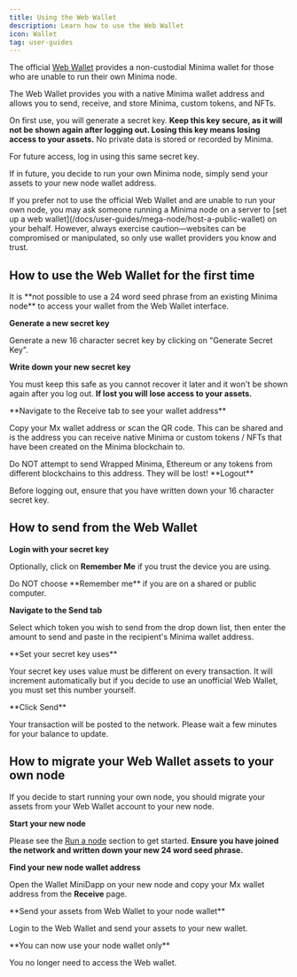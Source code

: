 ---
title: Using the Web Wallet
description: Learn how to use the Web Wallet
icon: Wallet    
tag: user-guides
---

The official [Web Wallet](https://wallet.minima.global) provides a non-custodial Minima wallet for those who are unable to run their own Minima node. 

The Web Wallet provides you with a native Minima wallet address and allows you to send, receive, and store Minima, custom tokens, and NFTs.

On first use, you will generate a secret key. **Keep this key secure, as it will not be shown again after logging out. Losing this key means losing access to your assets.** No private data is stored or recorded by Minima.

For future access, log in using this same secret key.

If in future, you decide to run your own Minima node, simply send your assets to your new node wallet address.

<ImageZoom
src="/img/publicwallet.png"
alt="Web Wallet"
width={500}
height={500}
/>


<Callout type="warn" title="Unofficial Web Wallets">
If you prefer not to use the official Web Wallet and are unable to run your own node, you may ask someone running a Minima node on a server to [set up a web wallet](/docs/user-guides/mega-node/host-a-public-wallet) on your behalf. However, always exercise caution—websites can be compromised or manipulated, so only use wallet providers you know and trust. 
</Callout>



## How to use the Web Wallet for the first time

<Callout type="warn" title="Existing node runners">
It is **not possible to use a 24 word seed phrase from an existing Minima node** to access your wallet from the Web Wallet interface. 
</Callout>

<Steps>
<Step>

**Generate a new secret key**

Generate a new 16 character secret key by clicking on "Generate Secret Key".

</Step>

<Step>

**Write down your new secret key**

You must keep this safe as you cannot recover it later and it won't be shown again after you log out. **If lost you will lose access to your assets.**

</Step>

<Step>
**Navigate to the Receive tab to see your wallet address**

Copy your Mx wallet address or scan the QR code. This can be shared and is the address you can receive native Minima or custom tokens / NFTs that have been created on the Minima blockchain to.

<Callout type="warn">
Do NOT attempt to send Wrapped Minima, Ethereum or any tokens from different blockchains to this address. They will be lost!
</Callout>

</Step>
<Step>
**Logout**

Before logging out, ensure that you have written down your 16 character secret key. 

</Step>
</Steps>


## How to send from the Web Wallet

<Steps>
<Step>

**Login with your secret key**

Optionally, click on **Remember Me** if you trust the device you are using. 

<Callout type="warn">
Do NOT choose **Remember me** if you are on a shared or public computer.
</Callout>

</Step>

<Step>

**Navigate to the Send tab**

Select which token you wish to send from the drop down list, then enter the amount to send and paste in the recipient's Minima wallet address.

</Step>

<Step>
**Set your secret key uses**

Your secret key uses value must be different on every transaction. It will increment automatically but if you decide to use an unofficial Web Wallet, you must set this number yourself.

</Step>

<Step>
**Click Send**

Your transaction will be posted to the network. Please wait a few minutes for your balance to update.

</Step>
</Steps>


## How to migrate your Web Wallet assets to your own node

If you decide to start running your own node, you should migrate your assets from your Web Wallet account to your new node. 

<Steps>
<Step>

**Start your new node**

Please see the [Run a node](/docs/run-a-node) section to get started. **Ensure you have joined the network and written down your new 24 word seed phrase.**

</Step>

<Step>

**Find your new node wallet address**

Open the Wallet MiniDapp on your new node and copy your Mx wallet address from the **Receive** page.
</Step>

<Step>
**Send your assets from Web Wallet to your node wallet**

Login to the Web Wallet and send your assets to your new wallet.

</Step>

<Step>
**You can now use your node wallet only**

You no longer need to access the Web wallet.

</Step>
</Steps>